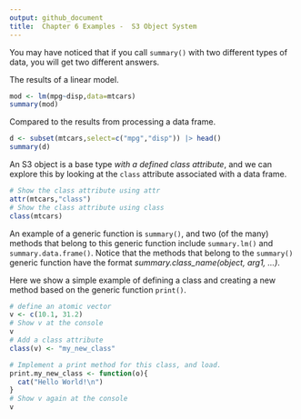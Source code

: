 ```yaml
---
output: github_document
title:  Chapter 6 Examples -  S3 Object System
---
```


You may have noticed that if you call `summary()` with two different types of data, you will get two different answers.

The results of a linear model.

```r
mod <- lm(mpg~disp,data=mtcars)
summary(mod)
```

Compared to the results from processing a data frame.

```r
d <- subset(mtcars,select=c("mpg","disp")) |> head()
summary(d)
```


An S3 object is a base type *with a defined class attribute*, and we can explore this by looking at the `class` attribute associated with a data frame.

```r
# Show the class attribute using attr
attr(mtcars,"class")
# Show the class attribute using class
class(mtcars)
```

An example of a generic function is `summary()`, and two (of the many) methods that belong to this generic function include `summary.lm()` and `summary.data.frame()`. Notice that the methods that belong to the `summary()` generic function have the format *summary.class_name(object, arg1, ...)*.

Here we show a simple example of defining a class and creating a new method based on the generic function `print()`.

```r
# define an atomic vector
v <- c(10.1, 31.2)
# Show v at the console
v
# Add a class attribute
class(v) <- "my_new_class"

# Implement a print method for this class, and load.
print.my_new_class <- function(o){
  cat("Hello World!\n")
}
# Show v again at the console
v
```
